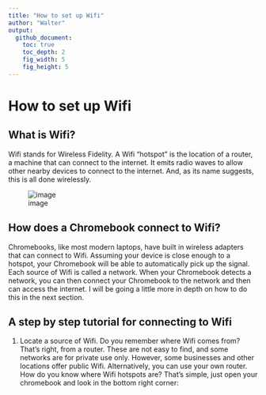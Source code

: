 ```yaml
---
title: "How to set up Wifi"
author: "Walter"
output:
  github_document:
    toc: true
    toc_depth: 2
    fig_width: 5
    fig_height: 5
---
```


# How to set up Wifi

## What is Wifi?
  Wifi stands for Wireless Fidelity.  A Wifi "hotspot" is the location of a router, a machine that can connect to the internet.  It emits radio waves to allow other nearby devices to connect to the internet.  And, as its name suggests, this is all done wirelessly.

![image](https://cloud.githubusercontent.com/assets/28197711/26698079/6c841614-46e2-11e7-8820-2fabcf8e98f8.png)

## How does a Chromebook connect to Wifi?
  Chromebooks, like most modern laptops, have built in wireless adapters that can connect to Wifi.  Assuming your device is close enough to a hotspot, your Chromebook will be able to automatically pick up the signal.  Each source of Wifi is called a network.  When your Chromebook detects a network, you can then connect your Chromebook to the network and then can access the internet.  I will be going a little more in depth on how to do this in the next section.
  
## A step by step tutorial for connecting to Wifi

  1. Locate a source of Wifi.  Do you remember where Wifi comes from?  That's right, from a router.  These are not easy to find, and some networks are for private use only.  However, some businesses and other locations offer public Wifi.  Alternatively, you can use your own router.  How do you know where Wifi hotspots are?  That's simple, just open your chromebook and look in the bottom right corner:
  
